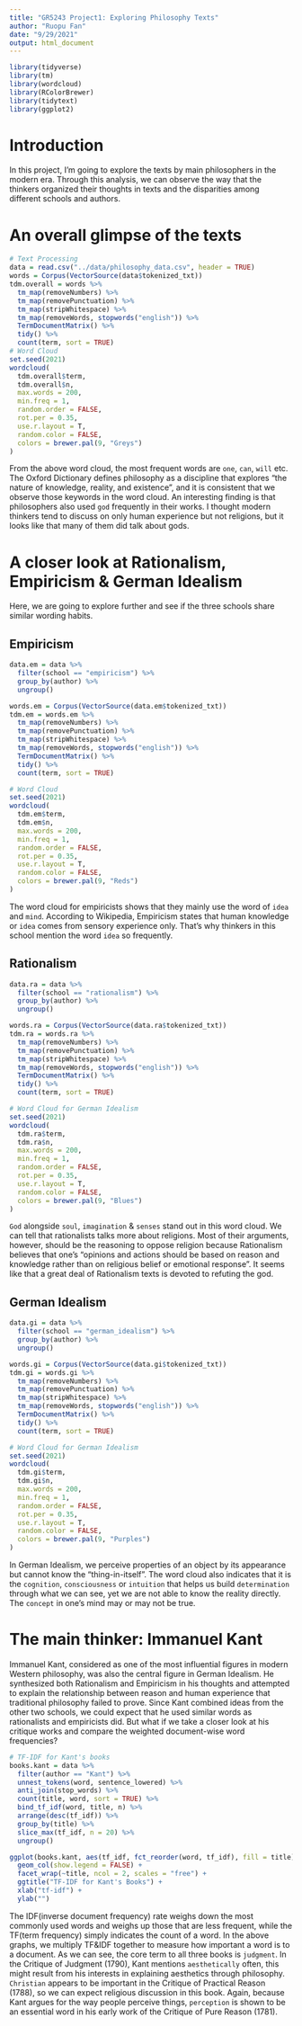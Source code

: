 ```yaml
---
title: "GR5243 Project1: Exploring Philosophy Texts"
author: "Ruopu Fan"
date: "9/29/2021"
output: html_document
---
```


```r
library(tidyverse)
library(tm)
library(wordcloud)
library(RColorBrewer)
library(tidytext)
library(ggplot2)
```


# Introduction

In this project, I'm going to explore the texts by main philosophers in the modern era. Through this analysis, we can observe the way that the thinkers organized their thoughts in texts and the disparities among different schools and authors.

# An overall glimpse of the texts

```r
# Text Processing
data = read.csv("../data/philosophy_data.csv", header = TRUE)
words = Corpus(VectorSource(data$tokenized_txt))
tdm.overall = words %>%
  tm_map(removeNumbers) %>%
  tm_map(removePunctuation) %>%
  tm_map(stripWhitespace) %>%
  tm_map(removeWords, stopwords("english")) %>%
  TermDocumentMatrix() %>%
  tidy() %>%
  count(term, sort = TRUE)
# Word Cloud 
set.seed(2021)
wordcloud(
  tdm.overall$term,
  tdm.overall$n,
  max.words = 200,
  min.freq = 1,
  random.order = FALSE,
  rot.per = 0.35,
  use.r.layout = T,
  random.color = FALSE,
  colors = brewer.pal(9, "Greys")
)
```

From the above word cloud, the most frequent words are `one`, `can`, `will` etc. The Oxford Dictionary defines philosophy as a discipline that explores "the nature of knowledge, reality, and existence", and it is consistent that we observe those keywords in the word cloud. An interesting finding is that philosophers also used `god` frequently in their works. I thought modern thinkers tend to discuss on only human experience but not religions, but it looks like that many of them did talk about gods.

# A closer look at Rationalism, Empiricism & German Idealism

Here, we are going to explore further and see if the three schools share similar wording habits.

## Empiricism

```r
data.em = data %>%
  filter(school == "empiricism") %>%
  group_by(author) %>%
  ungroup()

words.em = Corpus(VectorSource(data.em$tokenized_txt))
tdm.em = words.em %>%
  tm_map(removeNumbers) %>%
  tm_map(removePunctuation) %>%
  tm_map(stripWhitespace) %>%
  tm_map(removeWords, stopwords("english")) %>%
  TermDocumentMatrix() %>%
  tidy() %>%
  count(term, sort = TRUE)

# Word Cloud 
set.seed(2021)
wordcloud(
  tdm.em$term,
  tdm.em$n,
  max.words = 200,
  min.freq = 1,
  random.order = FALSE,
  rot.per = 0.35,
  use.r.layout = T,
  random.color = FALSE,
  colors = brewer.pal(9, "Reds")
)
```

The word cloud for empiricists shows that they mainly use the word of `idea` and `mind`. According to Wikipedia, Empiricism states that human knowledge or `idea` comes from sensory experience only. That's why thinkers in this school mention the word `idea` so frequently.

## Rationalism

```r
data.ra = data %>%
  filter(school == "rationalism") %>%
  group_by(author) %>%
  ungroup()

words.ra = Corpus(VectorSource(data.ra$tokenized_txt))
tdm.ra = words.ra %>%
  tm_map(removeNumbers) %>%
  tm_map(removePunctuation) %>%
  tm_map(stripWhitespace) %>%
  tm_map(removeWords, stopwords("english")) %>%
  TermDocumentMatrix() %>%
  tidy() %>%
  count(term, sort = TRUE)

# Word Cloud for German Idealism
set.seed(2021)
wordcloud(
  tdm.ra$term,
  tdm.ra$n,
  max.words = 200,
  min.freq = 1,
  random.order = FALSE,
  rot.per = 0.35,
  use.r.layout = T,
  random.color = FALSE,
  colors = brewer.pal(9, "Blues")
)
```

`God` alongside `soul`, `imagination` & `senses` stand out in this word cloud. We can tell that rationalists talks more about religions. Most of their arguments, however, should be the reasoning to oppose religion because Rationalism believes that one's "opinions and actions should be based on reason and knowledge rather than on religious belief or emotional response". It seems like that a great deal of Rationalism texts is devoted to refuting the god.

## German Idealism

```r
data.gi = data %>%
  filter(school == "german_idealism") %>%
  group_by(author) %>%
  ungroup()

words.gi = Corpus(VectorSource(data.gi$tokenized_txt))
tdm.gi = words.gi %>%
  tm_map(removeNumbers) %>%
  tm_map(removePunctuation) %>%
  tm_map(stripWhitespace) %>%
  tm_map(removeWords, stopwords("english")) %>%
  TermDocumentMatrix() %>%
  tidy() %>%
  count(term, sort = TRUE)

# Word Cloud for German Idealism
set.seed(2021)
wordcloud(
  tdm.gi$term,
  tdm.gi$n,
  max.words = 200,
  min.freq = 1,
  random.order = FALSE,
  rot.per = 0.35,
  use.r.layout = T,
  random.color = FALSE,
  colors = brewer.pal(9, "Purples")
)
```

In German Idealism, we perceive properties of an object by its appearance but cannot know the "thing-in-itself". The word cloud also indicates that it is the `cognition`, `consciousness` or `intuition` that helps us build `determination` through what we can see, yet we are not able to know the reality directly. The `concept` in one's mind may or may not be true.

# The main thinker: Immanuel Kant

Immanuel Kant, considered as one of the most influential figures in modern Western philosophy, was also the central figure in German Idealism. He synthesized both Rationalism and Empiricism in his thoughts and attempted to explain the relationship between reason and human experience that traditional philosophy failed to prove. Since Kant combined ideas from the other two schools, we could expect that he used similar words as rationalists and empiricists did. But what if we take a closer look at his critique works and compare the weighted document-wise word frequencies?

```r
# TF-IDF for Kant's books
books.kant = data %>%
  filter(author == "Kant") %>%
  unnest_tokens(word, sentence_lowered) %>%
  anti_join(stop_words) %>%
  count(title, word, sort = TRUE) %>%
  bind_tf_idf(word, title, n) %>%
  arrange(desc(tf_idf)) %>%
  group_by(title) %>%
  slice_max(tf_idf, n = 20) %>%
  ungroup()

ggplot(books.kant, aes(tf_idf, fct_reorder(word, tf_idf), fill = title)) +
  geom_col(show.legend = FALSE) +
  facet_wrap(~title, ncol = 2, scales = "free") +
  ggtitle("TF-IDF for Kant's Books") +
  xlab("tf-idf") +
  ylab("")
```

The IDF(inverse document frequency) rate weighs down the most commonly used words and weighs up those that are less frequent, while the TF(term frequency) simply indicates the count of a word. In the above graphs, we multiply TF&IDF together to measure how important a word is to a document. As we can see, the core term to all three books is `judgment`. In the Critique of Judgment (1790), Kant mentions `aesthetically` often, this might result from his interests in explaining aesthetics through philosophy. `Christian` appears to be important in the Critique of Practical Reason (1788), so we can expect religious discussion in this book. Again, because Kant argues for the way people perceive things, `perception` is shown to be an essential word in his early work of the Critique of Pure Reason (1781).











